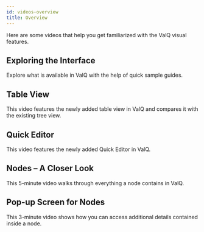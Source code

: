 ```yaml
---
id: videos-overview
title: Overview
---
```


Here are some videos that help you get familiarized with the ValQ visual features.

## Exploring the Interface
Explore what is available in ValQ with the help of quick sample guides.

<Vimeo
    video="https://player.vimeo.com/video/334389002"
    responsive={true}
    width={640}
    height={360}
/>

## Table View
This video features the newly added table view in ValQ and compares it with the existing tree view.

<Vimeo
    video="https://player.vimeo.com/video/334631706"
    responsive={true}
    width={640}
    height={480}
/>

## Quick Editor
This video features the newly added Quick Editor in ValQ.

<Vimeo
    video="https://player.vimeo.com/video/334719124"
    responsive={true}
    width={640}
    height={480}
/>

## Nodes – A Closer Look
This 5-minute video walks through everything a node contains in ValQ.

<Vimeo
    video="https://player.vimeo.com/video/334830303"
    responsive={true}
    width={640}
    height={480}
/>

## Pop-up Screen for Nodes
This 3-minute video shows how you can access additional details contained inside a node.

<Vimeo
    video="https://player.vimeo.com/video/335153876"
    responsive={true}s
    width={640}
    height={480}
/>
